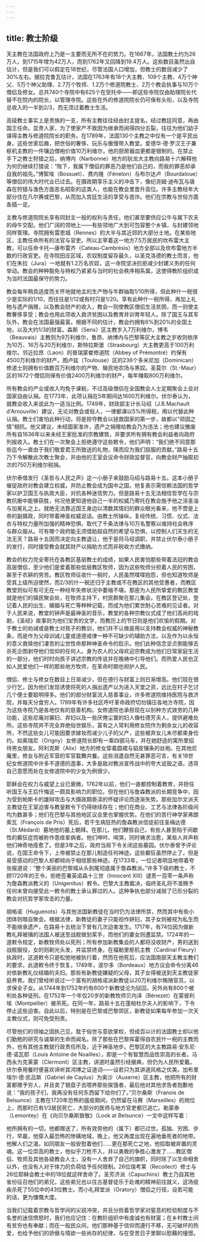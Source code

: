 ```yaml
---
---
---
```

title: 教士阶级
---




天主教在法国政府上乃是一主要而无所不在的势力。在1667年，法国教士约为26万人，到1715年增为42万人，而到1762年又回降到19.4万人。这些数目虽然出自估计，但是我们可以假定在18世纪，尽管法国人口增加，但教士的数目减少了30%左右。据拉克鲁瓦估计，法国在1763年有18个大主教、109个主教、4万个神父、5万个神父助理、2.7万个牧师、1.2万个修道院教士、2万个教会执事与10万个僧侣及修女。总共740个寺院中有625个在受托中——即这些寺院仅由助理院长代替不在院内的院长，以管理寺院。这些在外的修道院院长仍可保有头衔，以及寺院总收入的一半到2/3，而无须过着教士生活。

高级教士事实上是贵族的一支，所有主教往往经由封主提名，经过教廷同意，再由国王任命。显贵人家，为了使家产不致因为继承而闹得四分五裂，往往为他们幼子谋得主教与修道院院长的职务。在1789年，法国130个主教之中仅有一个是平民出身。这些世家后裔，把世俗的奢侈、玩乐与傲慢带入教堂。爱德华·德·罗汉王子兼枢机主教的一件镶边僧袍价值10万利维尔，他的厨房器皿更都是银制的。在禁止手下之教士狩猎之后，纳博内（Narbonne）地方的狄龙大主教向路易十六解释他为何仍继续打猎说：“陛下，我属下僧侣的罪恶乃是他们自己的，而我的罪恶却承自我的祖先。”博絮埃（Bossuet）、费内隆（Fénelon）与布尔达卢（Bourdaloue）等僧侣的伟大时代业已过去。在摄政期享乐主义的冲击下，像纪尧姆·迪布瓦与唐森在狩猎与渔色方面恶名昭彰的这类人，也能在教会里晋升高位。许多主教经年大部分住在凡尔赛或巴黎，从而加入宫廷生活的享受与诡诈。他们在宗教与世俗方面各插一足。

主教与修道院院长享有同封主一般的权利与责任，他们甚至要供应公牛与属下农夫的母牛交配。他们广阔的领地上——有些领地广大到可包容整个乡镇，与封建领地同样管理。寺院拥有雷恩城（Rennes）的大半与其近郊的大部分土地。在某些地区，主教任命所有的法官与官吏。所以主宰着这一地方7.5万居民的坎布雷大主教，可以任命卡托—康布雷齐（Cateau-Cambrésis）地方全部以及坎布雷地方半数的行政官吏。在寺院田庄区域，农奴制度留存最久，以圣克洛德的教士而言，他们在朱拉（Jura）一地就有1.2万名农奴，这一寺院坚决抗拒减少封建义务的任何举动。教会的种种豁免与特权乃紧紧与当时的社会秩序相系属，这使得教阶组织成为当时法国最保守的势力。

教会每年稍具适度而关怀地就地主的生产物与牛群抽取1/10所得，但此种什一税很少是实际的1/10，而往往是1/12或有时只是1/20。享有此种什一税所得，再加上礼物与遗产捐赠，以及教会财产的收入，教会一则使教区僧侣生活贫困，而一则使主教奢侈享受；教会也用此项收入救济贫困以及教育并训育年轻人。除了国王与其军队外，教会在法国最强最富。根据不同的估计，教会约拥有6%到20%的全国土地，以及大约1/3的财富。森斯（Sens）区主教岁入7万利维尔，博韦（Beauvais）主教则为9万利维尔，鲁昂、纳博内与巴黎等区大主教之岁收则依序为10万、16万与20万利维尔，斯特拉斯堡（Strasbourg）大主教更高于100万利维尔。邻近拉昂（Laon）的普瑞蒙崔修道院（Abbey of Prémontré）约保有4500万利维尔的财产。图卢兹（Toulouse）区的236个多米尼加（Dominican）修道士则拥有价值数百万利维尔的产物、殖民地农场与黑奴。圣莫尔（St.-Maur）区的1672个僧侣则保有价值2400万利维尔的财产，每年赚取800万利维尔。

所有教会的产业或收入均免于课税，不过高级僧侣在全国教会人士定期聚会上会对国家自由认捐。在1773年，此项认捐在5年期间达1600万利维尔。伏尔泰认为，就教会收入来说此为一适当比例。1749年，财政部主计长马绍（J.B.Machault d'Arnouville）建议，无论对教会或俗人，一律都课以5%所得税，用以代替此种认捐。教士们害怕此种行动，将是掠夺教会以拯救国家的第一步，故都以“顽固之情”相抗。他又建议，未经国家准许，遗产之捐赠给教会乃为违法；他也建议撤废所有自1636年以来未经王家批准的宗教建筑，并要求所有拥有教会利益者向政府列报收入。教士们在一次聚会上拒绝遵守这些敕令，他们声明：“我们绝不同意那些迄今一直由于我们敬爱君王所致送的礼物，降而应为我们屈服的贡献。”路易十五乃下令解散此次教士聚会，并由他的王室会议命令财政监督官，向教会财产抽取初次的750万利维尔税捐。

伏尔泰借发行《圣哲与人民之声》这一小册子来鼓励马绍与路易十五。这本小册子催促政府对教会建立权威，并防止教会成为国中之国，他复表示需信赖法国的哲学家以护卫国王与执政大臣，对抗各种迷信势力。但是路易十五无法相信哲学在与宗教抗衡中能够获胜，何况他更知道他自己一半的权威乃寄托在教会施予他之涂圣油与加冕礼之上。就绝无法靠近国王身边以清数其情妇的群众眼光看来，他不啻是上帝的副摄政，同时带着神圣权威说话。由教士所操纵，复经传统、习惯、仪式、法衣与特权力量所加强的精神恐惧，取代了千条法律与10万名警察以维持社会秩序与群众服从。可有哪个政府能无须借助超自然的希望与恐惧，以控制人们天生的无法无天？路易十五因而决定向主教退让，他于是将马绍调职，并禁止伏尔泰小册子的发行，同时接受教会就其财产以捐助方式而非税收方式缴纳。

教会的权力完全寄托在各教区基层教士的成绩，如果人民害怕那些带着法冠的教会高层僧侣，至少他们是爱着那些低层教区牧师，因为这些牧师分担着人民的穷困，甚至于农耕的劳苦。教区牧师征收什一税时，人民虽然喋喋抱怨，但也知道牧师是受其上级所迫使然，而2/3的什一税还归于主教或不在教区的其他受惠者，而教区教堂则似可有可无在一种经年失修状况中萎缩不堪。那座为人民所挚爱的教区教堂就是他们的镇民聚会处，在牧师主持下，村民群聚在那儿集会。在教区登记处，登记着人民的出生、婚姻与死亡等种种记载，而成为他们累世耐心苦难的见证者。对于人民来说，教堂的钟声是最神圣的音乐，教堂的各种宗教仪式成了他们高尚的戏剧，《圣经》故事则为他们宝贵的文学，而教历上的节日则是他们欢愉的假期。对于教士的劝诫或是教士对孩子的教训，他们并不认做是用以支持教会权威的神秘教条，而是作为父母训诫儿童或道德戒律一种不可缺少的辅助方法，以及作为以永恒的意义救赎他们凄苦的尘世性命那种神圣命令的启示。他们此种信念坚贞倒能够去杀死企图剥夺他们信仰的任何人。身为农人的父母欢迎宗教成为他们日常家庭生活的一部分，他们时时向孩子讲述宗教的传说并在晚祷中引导他们。而热爱人民也正如人民爱他们一样的那些地方牧师，在革命时期也袒护人民。

僧侣、修士与修女在数目上日渐减少，但在德行与财富上则日渐增高。他们现在很少行乞，因为他们发现诱使将死的人捐出遗产以为进入天堂之资，远比在村子乞讨几个便士要聪明得多。他们的部分财富流入慈善事业，许多修道院维持医院与救济院，并每天分食穷人。1789年有许多社区呼吁革命政府切勿镇压各地方寺院，因为这些寺院乃是各地仅有的慈善机构。女修道院也承担现在以别种方式效劳的几种功能，这些尼庵对寡妇、弃妇以及一些厌倦尘寰的妇人像杜德芳夫人，提供避难处所。这些寺院并不完全弃绝俗世娱乐，富有之人常利用修女院作为剩余女儿的收容所，不然这些女儿可能因要求嫁妆而减少儿子的父产，这些被弃女儿未尽都束身俭约。如奥瑞尼（Origny）女修道院长即有一乘四驷马车，并在她舒适的寓所里招待男女朋友。阿利克斯（Alix）地方的修女穿着圆裙与貂皮镶条的丝袍。在其他尼庵里，修女与附近军营的军官载舞共餐。这些消遣自然无甚罪恶可言，有关18世纪女修道院中许多不道德的逸事，大多是敌对教派宣传战中的夸大诋毁之语，违背自己意愿而处在女修道院中的少女为例很少。

耶稣会在权力与威望上业已衰微，1762年以前，他们一直都控制着教育，并担任听国王与王后忏悔这一颇具影响力的职位。但在他们与詹森教派的长期竞争中，因为受到帕斯卡的雄辩攻击与大摄政期亵渎的怀疑评论而逐渐失势。那些加尔文派天主教徒在王室迫害与教皇敕令下仍得继续存在；他们在商业、工艺与法律各阶级间均为数甚多；他们在巴黎与其他地区议会里也掌握优势。在他们的苦行神学家弗朗索瓦（François de Pris）死后，若干生病狂热的詹森教派信徒前往圣梅达德（St.Médard）墓地他的墓上朝拜。在那儿，他们鞭笞自己，有些人甚至陷于间歇性的癫狂症而被称作患痉挛病者。他们呻吟、啼哭，同时祷求治愈，某些人并声称他们神奇地痊愈了。但是3年之后，政府当局下令关闭这些墓园。伏尔泰曾予评论说，在国王命令下，上帝被禁止在那儿制造任何神迹。这些癫狂虽然停止了，但是易受感动的巴黎人却都倾向于相信那些神迹。在1733年，一位记者明显地带着夸张报道说：“整个美丽的巴黎城从头到尾彻底属于詹森教派。”许多下级的教士，不顾1720年的王令，拒绝签署英诺森十三世（Innocent ⅩⅢ）谴责一百零一条声称为詹森教派教义的（Unigenitus）敕令。巴黎大主教裁决，临终圣礼将不准赐予任何未曾向接受此一敕令的教士承认罪过的人。这种争执也部分减弱了已形分裂的教会对抗哲学家攻击的力量。

胡格诺（Huguenots）与其他法国新教徒在当时仍为法律所禁，然而其中有些小团体则暗自聚会。根据法律，新教徒的妻子只能视作姘妇，其子女则被视为私生而不能继承遗产，在路易十五统治下曾有几次迫害发生。1717年，有74位因为做新教礼拜被捕的法国人被送至战舰做划桨手，而他们的妻女则遭监禁。1724年的一道敕令规定，新教牧师处以死刑；所有参加新教集会的人都将没收财产，男的送到战舰服役，女的则剃光头发，并监禁终身。在福勒里枢机主教（Cardinal Fleury）执政时，这道敕令只是松弛地被执行着，然而在他死后，应法国南部天主教主教们的要求，此道敕令终于恢复。1749年，波尔多（Bordeaux）地方议会命令分离46对依新教礼仪结婚的夫妇。那些有新教徒嫌疑的父母，其子女得被送到天主教徒家庭养育。我们曾经听说过一个富有的胡格诺派新教徒以20万利维尔贿赂官员，以求保全子女。从1744年到1752年约有600个新教徒沦为狱囚，另外尚有800个被判处各种徒刑。在1752年一个年仅20岁的新教牧师贝内泽（Bénezet）在蒙彼利埃（Montpellier）被吊死。在同一年，路易十五在蓬帕杜尔夫人的影响下，下令停止这些迫害。自此以后，特别是在巴黎或巴黎郊区，新教徒如果每年参加一次天主教仪式，则可免受刑责。

尽管他们的领袖之固执己见，耽于俗世与意欲掌权，但成百以计的法国教士却以他们勤勉的研究与诚挚的生命而闻名。除了那些在巴黎挥霍得自农民什一税的主教而外，也有其他主教就行政责任所及，近于神圣地步。巴黎区的大主教路易·安东尼·德·诺瓦耶（Louis Antoine de Noailles），即是一个有智慧而品性崇高的长者。马西永为克莱蒙（Clermont）区主教，讲道时虽然引经据典，但仍为人民所爱戴。伏尔泰用餐时便喜欢谛听其鸿博之证道词——设若只为其讲道风格之优美。加布里埃尔·德·凯吕斯（Gabriel de Caylus）为奥沙（Auxerre）区主教，他把所有的财富都赠予穷人，并且卖了银盘子去喂养那些挨饿者，最后他对其他求告者抱歉地说：“我的孩子们，我再没有任何东西留下给你们了。”贝尔桑斯（Franois de Belsunce）主教在1720年恐怖的瘟疫期间，仍然留在马赛（Marseilles）的岗位上，而那时已有1/3居民死亡，大部分的医师与地方官吏都已逃亡。勒蒙泰（Lemontey）在《向贝尔桑斯致敬》（Look at Belsunce）一文中这样写着：

他所拥有的一切，他都赠送了，所有效劳他的（属下）都已过世。孤独、穷困、步行，早晨，他穿入最恐怖的惨痛地域，晚上，他又再度出现在遍地垂死者的地带。他解人们之渴，如同朋友一般安慰着他们……更在那死亡之地，他拾取被弃置的灵魂。这一位崇高的教士，他似乎刀枪不入，并以勇敢的争胜心激发了……教区僧侣、牧师及其他各级教会人士，没有一人舍弃了自己的旗帜，同时除了以生命相舍以外，也没有人对于体力的负荷给予任何限制。26位瑞考莱（Recollect）修士与26位耶稣会教士中的18位就这样舍命了。圣芳济派（Capuchins）教士乃自其他省份征召他们的弟兄，这些弟兄也以往古基督徒乐于赴难的精神前往就义，这场疫疾杀死了55位中的43位教士。而小礼拜堂派（Oratory）僧侣之行径，设若可能的话，更为慷慨大度。



当我们记载着宗教与哲学间的尖锐冲突，并且分担着哲学家对窒息的检验制度与不名誉的迷信愤怒时，我们也应记住：在教阶组织中有虔诚也有财富；在乡村教士间有贫穷也有奉献；而在一般民众间，他们那种基于信仰而遵行不移，无可破坏的热爱，也给予他们的骄傲与情欲一些尚存的纪律，与在受苦日子里聊以慰藉的憧憬。